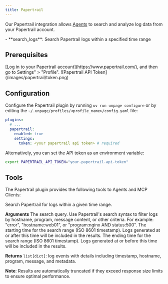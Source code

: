 ```yaml
---
title: Papertrail
---
```


Our Papertrail integration allows [Agents](/concepts/agents) to search and analyze
log data from your Papertrail account.

<AccordionGroup>
  <Accordion title="MCP Tools" icon="wrench">
    - **search_logs**: Search Papertrail logs within a specified time range
  </Accordion>
</AccordionGroup>

## Prerequisites
<Steps>
  <Step title="Open your Papertrail profile">
    [Log in to your Papertrail account](https://www.papertrail.com/), and then
    go to Settings" > "Profile".
  </Step>
  <Step title="Copy your API Token">
    ![Papertrail API Token](/images/papertrail/token.png)
  </Step>
</Steps>


## Configuration
Configure the Papertrail plugin by running `uv run unpage configure` or by editing
the `~/.unpage/profiles/<profile_name>/config.yaml` file:

```yaml
plugins:
  # ...
  papertrail:
    enabled: true
    settings:
      token: <your papertrail api token> # required
```

Alternatively, you can set the API token as an environment variable:

```bash
export PAPERTRAIL_API_TOKEN="your-papertrail-api-token"
```


## Tools
The Papertrail plugin provides the following tools to Agents and MCP Clients:

<Card title="search_logs">
  Search Papertrail for logs within a given time range.

  **Arguments**
  <ParamField path="query" type="string" required>
    The search query. Use Papertrail's search syntax to filter logs by hostname,
    program, message content, or other criteria. For example: "error", "hostname:web01",
    or "program:nginx AND status:500".
  </ParamField>
  <ParamField path="min_time" type="datetime" required>
    The starting time for the search range (ISO 8601 timestamp). Logs generated
    at or after this time will be included in the results.
  </ParamField>
  <ParamField path="max_time" type="datetime" required>
    The ending time for the search range (ISO 8601 timestamp). Logs generated
    at or before this time will be included in the results.
  </ParamField>

  **Returns** `list[dict]`: log events with details including timestamp, hostname, program, message, and metadata.

  **Note**: Results are automatically truncated if they exceed response size limits to ensure optimal performance.
</Card>

